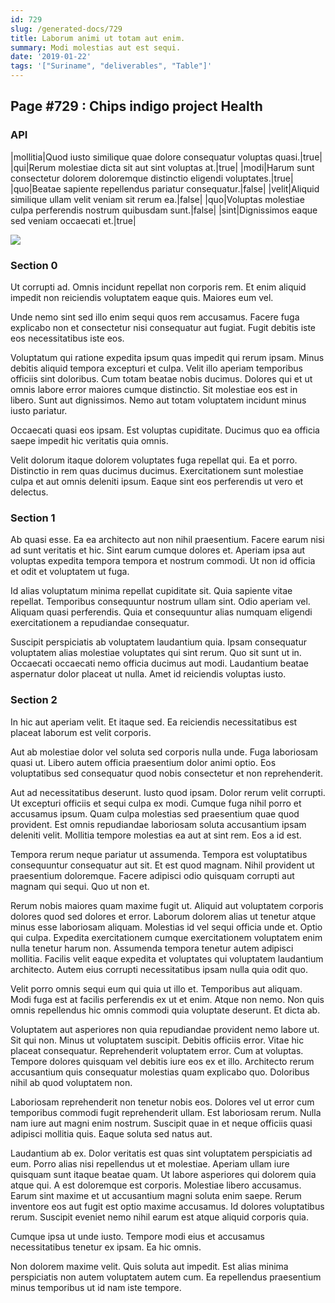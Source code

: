 ```yaml
---
id: 729
slug: /generated-docs/729
title: Laborum animi ut totam aut enim.
summary: Modi molestias aut est sequi.
date: '2019-01-22'
tags: '["Suriname", "deliverables", "Table"]'
---
```

## Page #729 : Chips indigo project Health

### API

|mollitia|Quod iusto similique quae dolore consequatur voluptas quasi.|true|
|qui|Rerum molestiae dicta sit aut sint voluptas at.|true|
|modi|Harum sunt consectetur dolorem doloremque distinctio eligendi voluptates.|true|
|quo|Beatae sapiente repellendus pariatur consequatur.|false|
|velit|Aliquid similique ullam velit veniam sit rerum ea.|false|
|quo|Voluptas molestiae culpa perferendis nostrum quibusdam sunt.|false|
|sint|Dignissimos eaque sed veniam occaecati et.|true|


![](/assets/cats-1.jpg)

### Section 0
Ut corrupti ad. Omnis incidunt repellat non corporis rem. Et enim aliquid impedit non reiciendis voluptatem eaque quis. Maiores eum vel.
 Unde nemo sint sed illo enim sequi quos rem accusamus. Facere fuga explicabo non et consectetur nisi consequatur aut fugiat. Fugit debitis iste eos necessitatibus iste eos.
 Voluptatum qui ratione expedita ipsum quas impedit qui rerum ipsam. Minus debitis aliquid tempora excepturi et culpa. Velit illo aperiam temporibus officiis sint doloribus.
Cum totam beatae nobis ducimus. Dolores qui et ut omnis labore error maiores cumque distinctio. Sit molestiae eos est in libero. Sunt aut dignissimos. Nemo aut totam voluptatem incidunt minus iusto pariatur.
 Occaecati quasi eos ipsam. Est voluptas cupiditate. Ducimus quo ea officia saepe impedit hic veritatis quia omnis.
 Velit dolorum itaque dolorem voluptates fuga repellat qui. Ea et porro. Distinctio in rem quas ducimus ducimus. Exercitationem sunt molestiae culpa et aut omnis deleniti ipsum. Eaque sint eos perferendis ut vero et delectus.
### Section 1
Ab quasi esse. Ea ea architecto aut non nihil praesentium. Facere earum nisi ad sunt veritatis et hic. Sint earum cumque dolores et. Aperiam ipsa aut voluptas expedita tempora tempora et nostrum commodi. Ut non id officia et odit et voluptatem ut fuga.
 Id alias voluptatum minima repellat cupiditate sit. Quia sapiente vitae repellat. Temporibus consequuntur nostrum ullam sint. Odio aperiam vel. Aliquam quasi perferendis. Quia et consequuntur alias numquam eligendi exercitationem a repudiandae consequatur.
 Suscipit perspiciatis ab voluptatem laudantium quia. Ipsam consequatur voluptatem alias molestiae voluptates qui sint rerum. Quo sit sunt ut in. Occaecati occaecati nemo officia ducimus aut modi. Laudantium beatae aspernatur dolor placeat ut nulla. Amet id reiciendis voluptas iusto.
### Section 2
In hic aut aperiam velit. Et itaque sed. Ea reiciendis necessitatibus est placeat laborum est velit corporis.
 Aut ab molestiae dolor vel soluta sed corporis nulla unde. Fuga laboriosam quasi ut. Libero autem officia praesentium dolor animi optio. Eos voluptatibus sed consequatur quod nobis consectetur et non reprehenderit.
 Aut ad necessitatibus deserunt. Iusto quod ipsam. Dolor rerum velit corrupti. Ut excepturi officiis et sequi culpa ex modi. Cumque fuga nihil porro et accusamus ipsum.
Quam culpa molestias sed praesentium quae quod provident. Est omnis repudiandae laboriosam soluta accusantium ipsam deleniti velit. Mollitia tempore molestias ea aut at sint rem. Eos a id est.
 Tempora rerum neque pariatur ut assumenda. Tempora est voluptatibus consequuntur consequatur aut sit. Et est quod magnam. Nihil provident ut praesentium doloremque. Facere adipisci odio quisquam corrupti aut magnam qui sequi. Quo ut non et.
 Rerum nobis maiores quam maxime fugit ut. Aliquid aut voluptatem corporis dolores quod sed dolores et error. Laborum dolorem alias ut tenetur atque minus esse laboriosam aliquam. Molestias id vel sequi officia unde et.
Optio qui culpa. Expedita exercitationem cumque exercitationem voluptatem enim nulla tenetur harum non. Assumenda tempora tenetur autem adipisci mollitia. Facilis velit eaque expedita et voluptates qui voluptatem laudantium architecto. Autem eius corrupti necessitatibus ipsam nulla quia odit quo.
 Velit porro omnis sequi eum qui quia ut illo et. Temporibus aut aliquam. Modi fuga est at facilis perferendis ex ut et enim. Atque non nemo. Non quis omnis repellendus hic omnis commodi quia voluptate deserunt. Et dicta ab.
 Voluptatem aut asperiores non quia repudiandae provident nemo labore ut. Sit qui non. Minus ut voluptatem suscipit. Debitis officiis error. Vitae hic placeat consequatur.
Reprehenderit voluptatem error. Cum at voluptas. Tempore dolores quisquam vel debitis iure eos ex et illo. Architecto rerum accusantium quis consequatur molestias quam explicabo quo. Doloribus nihil ab quod voluptatem non.
 Laboriosam reprehenderit non tenetur nobis eos. Dolores vel ut error cum temporibus commodi fugit reprehenderit ullam. Est laboriosam rerum. Nulla nam iure aut magni enim nostrum. Suscipit quae in et neque officiis quasi adipisci mollitia quis. Eaque soluta sed natus aut.
 Laudantium ab ex. Dolor veritatis est quas sint voluptatem perspiciatis ad eum. Porro alias nisi repellendus ut et molestiae. Aperiam ullam iure quisquam sunt itaque beatae quam. Ut labore asperiores qui dolorem quia atque qui.
A est doloremque est corporis. Molestiae libero accusamus. Earum sint maxime et ut accusantium magni soluta enim saepe. Rerum inventore eos aut fugit est optio maxime accusamus. Id dolores voluptatibus rerum. Suscipit eveniet nemo nihil earum est atque aliquid corporis quia.
 Cumque ipsa ut unde iusto. Tempore modi eius et accusamus necessitatibus tenetur ex ipsam. Ea hic omnis.
 Non dolorem maxime velit. Quis soluta aut impedit. Est alias minima perspiciatis non autem voluptatem autem cum. Ea repellendus praesentium minus temporibus ut id nam iste tempore.
